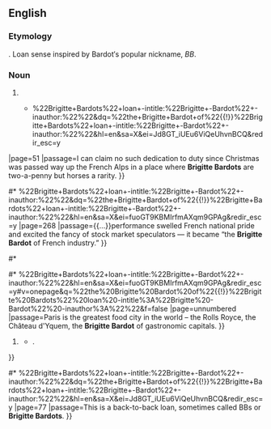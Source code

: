 ==English==

===Etymology===
{{named-after|lang=en|Brigitte Bardot|wplink==|nationality=French|occ=fashion model and actress}}. Loan sense inspired by Bardot′s popular nickname, ''BB''.

===Noun===
{{en-noun|head=[[Brigitte]] Bardot}}

# {{def|Someone or something very [[beautiful]] or [[desirable]].}}
#* {{quote-news
|year=1974
|work={{w|The Spectator}}
|volume=232
|section=part 1
|pageurl=http://books.google.com.au/books?id=xJAHAQAAIAAJ&q=%22the+Brigitte+Bardot+of%22{{!}}%22Brigitte+Bardots%22+loan+-intitle:%22Brigitte+-Bardot%22+-inauthor:%22%22&dq=%22the+Brigitte+Bardot+of%22{{!}}%22Brigitte+Bardots%22+loan+-intitle:%22Brigitte+-Bardot%22+-inauthor:%22%22&hl=en&sa=X&ei=Jd8GT_iUEu6ViQeUhvnBCQ&redir_esc=y
|page=51
|passage=I can claim no such dedication to duty since Christmas was passed way up the French Alps in a place where '''Brigitte Bardots''' are two-a-penny but horses a rarity.
}}
#* {{quote-book
|year=1980
|author=Thomas N. Gladwin
|author2={{w|Ingo Walter}}
|title=Multinationals Under Fire: Lessons in the Management of Conflict
|pageurl=http://books.google.com.au/books?id=_AZBAAAAMAAJ&q=%22the+Brigitte+Bardot+of%22{{!}}%22Brigitte+Bardots%22+loan+-intitle:%22Brigitte+-Bardot%22+-inauthor:%22%22&dq=%22the+Brigitte+Bardot+of%22{{!}}%22Brigitte+Bardots%22+loan+-intitle:%22Brigitte+-Bardot%22+-inauthor:%22%22&hl=en&sa=X&ei=fuoGT9KBMIrfmAXqm9GPAg&redir_esc=y
|page=268
|passage={{...}}performance swelled French national pride and excited the fancy of stock market speculators — it became “the '''Brigitte Bardot''' of French industry.”
}}
#* {{quote-book
|title=A Quest for Godliness: The Puritan Vision of the Christian Life
|page=268
|author={{w|J. I. Packer}}
|year=1994
|passage=...who, in discussing the Puritan position, declared: ‘I want a '''Brigitte Bardot''' who can lead a Bible class’
}}
#* {{quote-book
|year=2009
|quotee=Andrew Braithwaite
|title=Toronto, je t'aime!
|author=Christina Palassio
|author2=Alana Wilcox
|quoted_in=The Edible City: Toronto's Food from Farm to Fork
|pageurl=http://books.google.com.au/books?id=ZbSvZVDVXIEC&pg=PT20&dq=%22the+Brigitte+Bardot+of%22{{!}}%22Brigitte+Bardots%22+loan+-intitle:%22Brigitte+-Bardot%22+-inauthor:%22%22&hl=en&sa=X&ei=fuoGT9KBMIrfmAXqm9GPAg&redir_esc=y#v=onepage&q=%22the%20Brigitte%20Bardot%20of%22{{!}}%22Brigitte%20Bardots%22%20loan%20-intitle%3A%22Brigitte%20-Bardot%22%20-inauthor%3A%22%22&f=false
|page=unnumbered
|passage=Paris is the greatest food city in the world – the Rolls Royce, the Château d'Yquem, the '''Brigitte Bardot''' of gastronomic capitals.
}}
# {{lb|en|Australia|finance|informal}} {{def|A [[back-to-back]] [[loan]].}}
#* {{quote-hansard
|date=3 March 1992
|speaker={{w|Michael Rozenes}}
|url=http://www.cdpp.gov.au/Media/Speeches/19920303mr.aspx
|title=Prosecuting Regulatory Offenders
|passage=These practices included back to back loans (in some quarters colloquially termed '''Brigitte Bardot′s''' from the initials B.B.),{{...}}.
}}
#* {{quote-news
|year=1995
|work={{w|The Bulletin}}
|issue=5953-5959
|pageurl=http://books.google.com.au/books?id=cBMYAQAAIAAJ&q=%22the+Brigitte+Bardot+of%22{{!}}%22Brigitte+Bardots%22+loan+-intitle:%22Brigitte+-Bardot%22+-inauthor:%22%22&dq=%22the+Brigitte+Bardot+of%22{{!}}%22Brigitte+Bardots%22+loan+-intitle:%22Brigitte+-Bardot%22+-inauthor:%22%22&hl=en&sa=X&ei=Jd8GT_iUEu6ViQeUhvnBCQ&redir_esc=y
|page=77
|passage=This is a back-to-back loan, sometimes called BBs or '''Brigitte Bardots'''.
}}